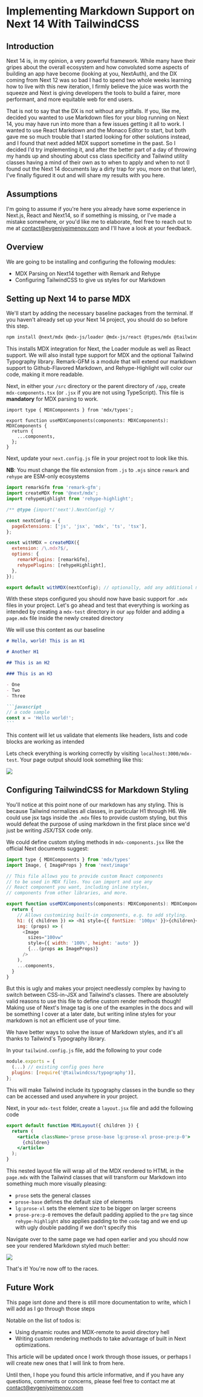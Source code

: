 # Implementing Markdown Support on Next 14 With TailwindCSS

## Introduction

Next 14 is, in my opinion, a very powerful framework. While many have their gripes
about the overall ecosystem and how convoluted some aspects of building an app have become (looking at you, NextAuth), and the DX coming from Next 12 was so bad I had to spend two whole weeks learning how to live with this new iteration, I firmly believe the juice was worth the squeeze and Next is giving developers the tools to build a fairer, more performant, and more equitable web for end users.

That is not to say that the DX is not without any pitfalls. If you, like me, decided you wanted to use Markdown files for your blog running on Next 14, you may have run into more than a few issues getting it all to work. I wanted to use React Markdown and the Monaco Editor to start, but both gave me so much trouble that I started looking for other solutions instead, and I found that next added MDX support sometime in the past. So I decided I'd try implementing it, and after the better part of a day of throwing my hands up and shouting about css class specificity and Tailwind utility classes having a mind of their own as to when to apply and when to not (I found out the Next 14 documents lay a dirty trap for you, more on that later), I've finally figured it out and will share my results with you here.

## Assumptions

I'm going to assume if you're here you already have some experience in Next.js, React and Next14, so if something is missing, or I've made a mistake somewhere, or you'd like me to elaborate, feel free to reach out to me at contact@evgeniypimenov.com and I'll have a look at your feedback.

## Overview

We are going to be installing and configuring the following modules:

- MDX Parsing on Next14 together with Remark and Rehype
- Configuring TailwindCSS to give us styles for our Markdown

## Setting up Next 14 to parse MDX

We'll start by adding the necessary baseline packages from the terminal. If you haven't already set up your Next 14 project, you should do so before this step.

```bash
npm install @next/mdx @mdx-js/loader @mdx-js/react @types/mdx @tailwindcss/typography remark-gfm rehype-highlight
```

This installs MDX integration for Next, the Loader module as well as React support. We will also install type support for MDX and the optional Tailwind Typography library. Remark-GFM is a module that will extend our markdown support to Github-Flavored Markdown, and Rehype-Highlight will color our code, making it more readable.

Next, in either your `/src` directory or the parent directory of `/app`, create `mdx-components.tsx` (or `.jsx` if you are not using TypeScript). This file is **mandatory** for MDX parsing to work.

```tsx
import type { MDXComponents } from 'mdx/types';

export function useMDXComponents(components: MDXComponents): MDXComponents {
  return {
    ...components,
  };
}
```

Next, update your `next.config.js` file in your project root to look like this.

**NB**: You must change the file extension from `.js` to `.mjs` since `remark` and `rehype` are ESM-only ecosystems

```js
import remarkGfm from 'remark-gfm';
import createMDX from '@next/mdx';
import rehypeHighlight from 'rehype-highlight';

/** @type {import('next').NextConfig} */

const nextConfig = {
  pageExtensions: ['js', 'jsx', 'mdx', 'ts', 'tsx'],
};

const withMDX = createMDX({
  extension: /\.mdx?$/,
  options: {
    remarkPlugins: [remarkGfm],
    rehypePlugins: [rehypeHighlight],
  },
});

export default withMDX(nextConfig); // optionally, add any additional middleware here
```

With these steps configured you should now have basic support for `.mdx` files in your project. Let's go ahead and test that everything is working as intended by creating a `mdx-test` directory in our `app` folder and adding a `page.mdx` file inside the newly created directory

We will use this content as our baseline

````md
# Hello, world! This is an H1

# Another H1

## This is an H2

### This is an H3

- One
- Two
- Three

```javascript
// a code sample
const x = 'Hello world!';
```
````

This content will let us validate that elements like headers, lists and code blocks are working as intended

Lets check everything is working correctly by visiting `localhost:3000/mdx-test`. Your page output should look something like this:

<img src='/images/mdx-on-next/mdx-basic.png'></img>

## Configuring TailwindCSS for Markdown Styling

You'll notice at this point none of our markdown has any styling. This is because Tailwind normalizes all classes, in particular H1 through H6. We could use jsx tags inside the `.mdx` files to provide custom styling, but this would defeat the purpose of using markdown in the first place since we'd just be writing JSX/TSX code only.

We could define custom styling methods in `mdx-components.jsx` like the official Next documents suggest:

```js
import type { MDXComponents } from 'mdx/types'
import Image, { ImageProps } from 'next/image'

// This file allows you to provide custom React components
// to be used in MDX files. You can import and use any
// React component you want, including inline styles,
// components from other libraries, and more.

export function useMDXComponents(components: MDXComponents): MDXComponents {
  return {
    // Allows customizing built-in components, e.g. to add styling.
    h1: ({ children }) => <h1 style={{ fontSize: '100px' }}>{children}</h1>,
    img: (props) => (
      <Image
        sizes="100vw"
        style={{ width: '100%', height: 'auto' }}
        {...(props as ImageProps)}
      />
    ),
    ...components,
  }
}
```

But this is ugly and makes your project needlessly complex by having to switch between CSS-in-JSX and Tailwind's classes. There are absolutely valid reasons to use this file to define custom render methods though! Making use of Next's Image tag is one of the examples in the docs and will be something I cover at a later date, but writing inline styles for your markdown is not an efficient use of your time.

We have better ways to solve the issue of Markdown styles, and it's all thanks to Tailwind's Typography library.

In your `tailwind.config.js` file, add the following to your code

```js
module.exports = {
  (...) // existing config goes here
  plugins: [require('@tailwindcss/typography')],
};
```

This will make Tailwind include its typography classes in the bundle so they can be accessed and used anywhere in your project.

Next, in your `mdx-test` folder, create a `layout.jsx` file and add the following code

```jsx
export default function MDXLayout({ children }) {
  return (
    <article className='prose prose-base lg:prose-xl prose-pre:p-0'>
      {children}
    </article>
  );
}
```

This nested layout file will wrap all of the MDX rendered to HTML in the `page.mdx` with the Tailwind classes that will transform our Markdown into something much more visually pleasing:

- `prose` sets the general classes
- `prose-base` defines the default size of elements
- `lg:prose-xl` sets the element size to be bigger on larger screens
- `prose-pre:p-0` removes the default padding applied to the `pre` tag since `rehype-highlight` also applies padding to the `code` tag and we end up with ugly double padding if we don't specify this

Navigate over to the same page we had open earlier and you should now see your rendered Markdown styled much better:

<img src='/images/mdx-on-next/mdx-styled.png'></img>

That's it! You're now off to the races.

## Future Work

This page isnt done and there is still more documentation to write, which I will add as I go through those steps

Notable on the list of todos is:

- Using dynamic routes and MDX-remote to avoid directory hell
- Writing custom rendering methods to take advantage of built in Next optimizations.

This article will be updated once I work through those issues, or perhaps I will create new ones that I will link to from here.

Until then, I hope you found this article informative, and if you have any questions, comments or concerns, please feel free to contact me at contact@evgeniypimenov.com
